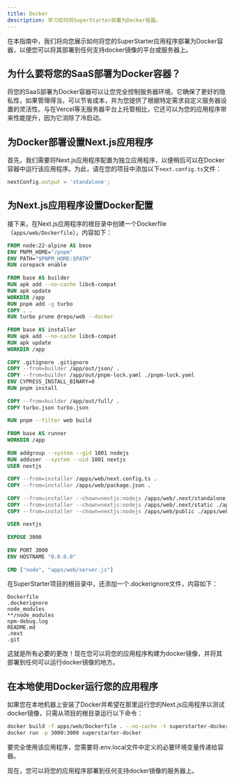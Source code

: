 ```yaml
---
title: Docker
description: 学习如何将SuperStarter部署为Docker容器。
---
```



在本指南中，我们将向您展示如何将您的SuperStarter应用程序部署为Docker容器，以便您可以将其部署到任何支持docker镜像的平台或服务器上。

## 为什么要将您的SaaS部署为Docker容器？
将您的SaaS部署为Docker容器可以让您完全控制服务器环境。它确保了更好的隐私性，如果管理得当，可以节省成本，并为您提供了根据特定需求自定义服务器设置的灵活性。与在Vercel等无服务器平台上托管相比，它还可以为您的应用程序带来性能提升，因为它消除了冷启动。

## 为Docker部署设置Next.js应用程序
首先，我们需要将Next.js应用程序配置为独立应用程序，以便稍后可以在Docker容器中运行该应用程序。为此，请在您的项目中添加以下`next.config.ts`文件：

```js next.config.ts
nextConfig.output = 'standalone';
```

## 为Next.js应用程序设置Docker配置

接下来，在Next.js应用程序的根目录中创建一个Dockerfile（`apps/web/Dockerfile`），内容如下：

```dockerfile Dockerfile
FROM node:22-alpine AS base
ENV PNPM_HOME="/pnpm"
ENV PATH="$PNPM_HOME:$PATH"
RUN corepack enable
 
FROM base AS builder
RUN apk add --no-cache libc6-compat
RUN apk update
WORKDIR /app
RUN pnpm add -g turbo
COPY . .
RUN turbo prune @repo/web --docker
 
FROM base AS installer
RUN apk add --no-cache libc6-compat
RUN apk update
WORKDIR /app
 
COPY .gitignore .gitignore
COPY --from=builder /app/out/json/ .
COPY --from=builder /app/out/pnpm-lock.yaml ./pnpm-lock.yaml
ENV CYPRESS_INSTALL_BINARY=0
RUN pnpm install
 
COPY --from=builder /app/out/full/ .
COPY turbo.json turbo.json
 
RUN pnpm --filter web build
 
FROM base AS runner
WORKDIR /app
 
RUN addgroup --system --gid 1001 nodejs
RUN adduser --system --uid 1001 nextjs
USER nextjs
 
COPY --from=installer /apps/web/next.config.ts .
COPY --from=installer /apps/web/package.json .
 
COPY --from=installer --chown=nextjs:nodejs /apps/web/.next/standalone ./
COPY --from=installer --chown=nextjs:nodejs /apps/web/.next/static ./apps/web/.next/static
COPY --from=installer --chown=nextjs:nodejs /apps/web/public ./apps/web/public
 
USER nextjs
 
EXPOSE 3000
 
ENV PORT 3000
ENV HOSTNAME "0.0.0.0"
 
CMD ["node", "apps/web/server.js"]
```

在SuperStarter项目的根目录中，还添加一个.dockerignore文件，内容如下：

```dockerignore .dockerignore
Dockerfile
.dockerignore
node_modules
**/node_modules
npm-debug.log
README.md
.next
.git
```

这就是所有必要的更改！现在您可以将您的应用程序构建为docker镜像，并将其部署到任何可以运行docker镜像的地方。

## 在本地使用Docker运行您的应用程序
如果您在本地机器上安装了Docker并希望在那里运行您的Next.js应用程序以测试docker镜像，只需从项目的根目录运行以下命令：

```sh Terminal
docker build -f apps/web/Dockerfile . --no-cache -t superstarter-docker
docker run -p 3000:3000 superstarter-docker
```

要完全使用该应用程序，您需要将.env.local文件中定义的必要环境变量传递给容器。

现在，您可以将您的应用程序部署到任何支持docker镜像的服务器上。